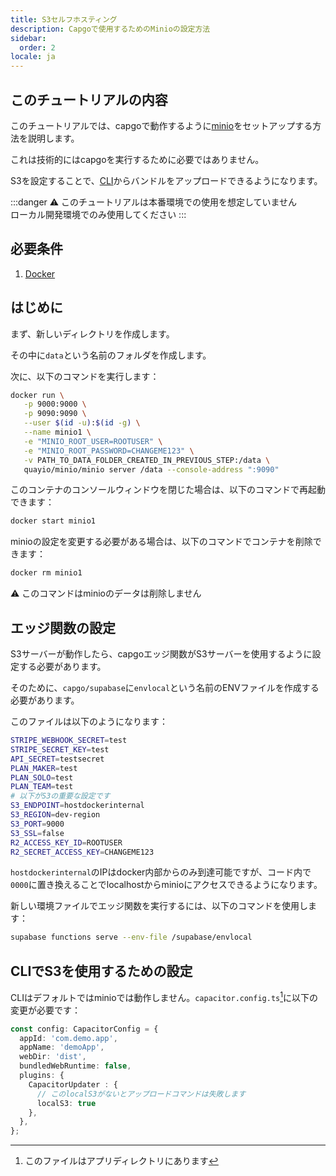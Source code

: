 ```yaml
---
title: S3セルフホスティング
description: Capgoで使用するためのMinioの設定方法
sidebar:
  order: 2
locale: ja
---
```


## このチュートリアルの内容

このチュートリアルでは、capgoで動作するように[minio](https://minio/)をセットアップする方法を説明します。

これは技術的にはcapgoを実行するために必要ではありません。

S3を設定することで、[CLI](/docs/cli/commands/)からバンドルをアップロードできるようになります。

:::danger
⚠️ このチュートリアルは本番環境での使用を想定していません\
ローカル開発環境でのみ使用してください
:::

## 必要条件

1. [Docker](https://wwwdockercom/)

## はじめに

まず、新しいディレクトリを作成します。

その中に`data`という名前のフォルダを作成します。

次に、以下のコマンドを実行します：
```bash
docker run \
   -p 9000:9000 \
   -p 9090:9090 \
   --user $(id -u):$(id -g) \
   --name minio1 \
   -e "MINIO_ROOT_USER=ROOTUSER" \
   -e "MINIO_ROOT_PASSWORD=CHANGEME123" \
   -v PATH_TO_DATA_FOLDER_CREATED_IN_PREVIOUS_STEP:/data \
   quayio/minio/minio server /data --console-address ":9090"
```

このコンテナのコンソールウィンドウを閉じた場合は、以下のコマンドで再起動できます：
```bash
docker start minio1
```

minioの設定を変更する必要がある場合は、以下のコマンドでコンテナを削除できます：
```bash
docker rm minio1
```
⚠️ このコマンドはminioのデータは削除しません

## エッジ関数の設定

S3サーバーが動作したら、capgoエッジ関数がS3サーバーを使用するように設定する必要があります。

そのために、`capgo/supabase`に`envlocal`という名前のENVファイルを作成する必要があります。

このファイルは以下のようになります：
```bash
STRIPE_WEBHOOK_SECRET=test
STRIPE_SECRET_KEY=test
API_SECRET=testsecret
PLAN_MAKER=test
PLAN_SOLO=test
PLAN_TEAM=test
# 以下がS3の重要な設定です
S3_ENDPOINT=hostdockerinternal
S3_REGION=dev-region
S3_PORT=9000
S3_SSL=false
R2_ACCESS_KEY_ID=ROOTUSER
R2_SECRET_ACCESS_KEY=CHANGEME123
```

`hostdockerinternal`のIPはdocker内部からのみ到達可能ですが、コード内で`0000`に置き換えることでlocalhostからminioにアクセスできるようになります。

新しい環境ファイルでエッジ関数を実行するには、以下のコマンドを使用します：
```bash
supabase functions serve --env-file /supabase/envlocal
```

## CLIでS3を使用するための設定

CLIはデフォルトではminioでは動作しません。`capacitor.config.ts`[^1]に以下の変更が必要です：
```ts
const config: CapacitorConfig = {
  appId: 'com.demo.app',
  appName: 'demoApp',
  webDir: 'dist',
  bundledWebRuntime: false,
  plugins: {
    CapacitorUpdater : {
      // このlocalS3がないとアップロードコマンドは失敗します
      localS3: true
    },
  },
};
```

[^1]: このファイルはアプリディレクトリにあります